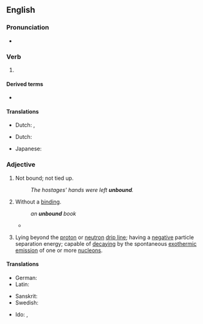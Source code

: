 ==English==

===Pronunciation===
* {{IPA|en|/ʌnˈbaʊnd/}}

===Verb===
{{head|en|verb form}}

# {{en-past of|unbind}}

====Derived terms====
* {{l|en|unbounded}}

====Translations====
{{trans-top|simple past of "to unbind"}}
* Dutch: {{t+|nl|ontbond|s}}, {{t+|nl|ontbonden|p}}
{{trans-mid}}
{{trans-bottom}}

{{trans-top|past participle of "to unbind"}}
* Dutch: {{t+|nl|ontbonden}}
{{trans-mid}}
* Japanese: {{t|ja|とじていない|tr=tojiteinai|sc=Jpan}}
{{trans-bottom}}

===Adjective===
{{en-adj|-}}

# Not bound; not tied up.
#: ''The hostages' hands were left '''unbound'''.''
# Without a [[binding]].
#: ''an '''unbound''' book''
#* {{quote-book|1=en|year=1880|title= The Enemies of Books|author=William Blades|authorlink=William Blades|page=40|text=Beneath an old ebony table were two long carved oak chests. I lifted the lid of one, and at the top was a once-white surplice covered with dust, and beneath was a mass of tracts — Commonwealth Quartos, '''unbound''' — a prey to worms and decay.}}
# {{lb|en|nuclear physics|of an atomic nucleus}} Lying beyond the [[proton]] or [[neutron]] [[drip line]]; having a [[negative]] particle separation energy; capable of [[decay]]ing by the spontaneous [[exothermic]] [[emission]] of one or more [[nucleon]]s.
#: {{ux|en|Helium-2 is '''unbound''', as it is energetically favorable for it to split into two separate protons.}}

====Translations====
{{trans-top|not bound or tied up}}
* German: {{t|de|ungebunden}}
* Latin: {{t+|la|solūtus}}
{{trans-mid}}
* Sanskrit: {{t+|sa|अदिति}}
* Swedish: {{t+|sv|obunden}}
{{trans-bottom}}

{{trans-top|without a binding}}
{{trans-mid}}
* Ido: {{t|io|broshita}}, {{t|io|nebindita}}
{{trans-bottom}}
